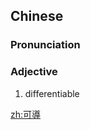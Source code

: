 {{also|可导}}
==Chinese==
{{zh-forms|s=可导}}

===Pronunciation===
{{zh-pron
|m=kědǎo
|cat=a
}}

===Adjective===
{{zh-adj}}

# {{lb|zh|calculus}} differentiable

[[zh:可導]]